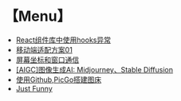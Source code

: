 # 【Menu】

+ <a href="https://yyfollower.com/blog/20231204_02.html" class="link_03735  link_3b154 inline-link_3b154">React组件库中使用hooks异常</a>
+ <a href="https://yyfollower.com/blog/20231204_01.html" class="link_03735  link_3b154 inline-link_3b154">移动端适配方案01</a>
+ <a href="https://yyfollower.com/blog/20231203_01.html" class="link_03735  link_3b154 inline-link_3b154">屏幕坐标和窗口通信</a>
+ <a href="https://yyfollower.com/blog/20231202_01.html" class="link_03735  link_3b154 inline-link_3b154">[AIGC]图像生成AI: Midjourney、Stable Diffusion</a>
+ <a href="https://yyfollower.com/blog/20231201_01.html" class="link_03735  link_3b154 inline-link_3b154">使用Github,PicGo搭建图床</a>
+ <a href="https://yyfollower.com/blog/funny.html" class="link_03735  link_3b154 inline-link_3b154">Just Funny</a>